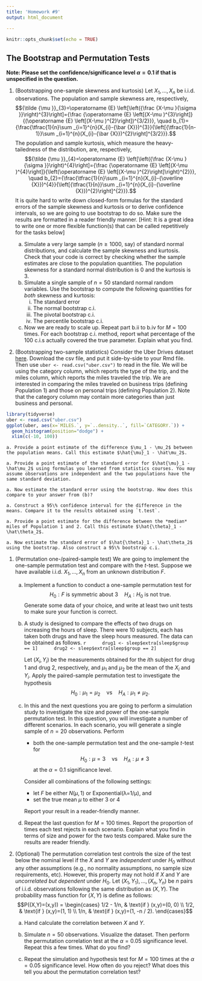 ```yaml
---
title: 'Homework #9'
output: html_document

---
```


```r
knitr::opts_chunk$set(echo = TRUE)
```

<!-- ## A useful note -->
<!-- Remove any `View()` or `install.packages()` commands in your `Rmd` file. These commands will prevent the knitting of your file.  -->

## The Bootstrap and Permutation Tests

**Note: Please set the confidence/significance level $\alpha = 0.1$ if that is unspecified in the question.**

1. (Bootstrapping one-sample skewness and kurtosis)
Let $X_1,\dots,X_n$ be i.i.d. observations. The population and sample skewness are, respectively, 
$${\tilde {\mu }}_{3}=\operatorname {E} \left[\left({\frac {X-\mu }{\sigma }}\right)^{3}\right]={\frac {\operatorname {E} \left[(X-\mu )^{3}\right]}{(\operatorname {E} \left[(X-\mu )^{2}\right])^{3/2}}}, \quad 
b_{1}={\frac{\tfrac{1}{n}\sum _{i=1}^{n}(X_{i}-{\bar {X}})^{3}}{\left[{\tfrac{1}{n-1}}\sum _{i=1}^{n}(X_{i}-{\bar {X}})^{2}\right]^{3/2}}}.$$
The population and sample kurtosis, which measure the heavy-tailedness of the distribution, are, respectively,
$${\tilde {\mu }}_{4}=\operatorname {E} \left[\left({\frac {X-\mu }{\sigma }}\right)^{4}\right]={\frac {\operatorname {E} \left[(X-\mu )^{4}\right]}{\left(\operatorname {E} \left[(X-\mu )^{2}\right]\right)^{2}}}, \quad
b_{2}={\frac{\tfrac{1}{n}\sum _{i=1}^{n}(X_{i}-{\overline {X}})^{4}}{\left[{\tfrac{1}{n}}\sum _{i=1}^{n}(X_{i}-{\overline {X}})^{2}\right]^{2}}}.$$
It is quite hard to write down closed-form formulas for the standard errors of the sample skewness and kurtosis or to derive confidence intervals, so we are going to use bootstrap to do so.
Make sure the results are formatted in a  reader friendly manner. 
[Hint: It is a great idea to write one or more flexible function(s) that can be called repetitively for the tasks below]

    a. Simulate a very large sample ($n \ge 1000$, say) of standard normal distributions, and calculate the sample skewness and kurtosis. Check that your code is correct by checking whether the sample estimates are close to the population quantities. The population skewness for a standard normal distribution is 0 and the kurtosis is 3.
    a. Simulate a single sample of $n=50$ standard normal random variables. Use the bootstrap to compute the following quantities for *both* skewness and kurtosis:
        i. The standard error 
        i. The normal bootstrap c.i.
        i. The pivotal bootstrap c.i.
        i. The percentile bootstrap c.i.
    a. Now we are ready to scale up. Repeat part b.ii to b.iv for $M=100$ times. For each bootstrap c.i. method, report what percentage of the 100 c.i.s actually covered the true parameter.
    Explain what you find. 

1. (Bootstrapping two-sample statistics)
Consider the Uber Drives dataset [here](uber.csv). 
Download the csv file, and put it side-by-side to your Rmd file. 
Then use `uber <- read.csv("uber.csv")` to read in the file.
We will be using the category column, which reports the type of the trip, and the miles column, which reports the miles traveled the trip. 
We are interested in comparing the miles traveled on business trips (defining Population 1) and those on personal trips (defining Population 2). 
Note that the category column may contain more categories than just business and personal.
```r
library(tidyverse)
uber <- read.csv("uber.csv")
ggplot(uber, aes(x=`MILES.`, y=`..density..`, fill=`CATEGORY.`)) + 
  geom_histogram(position="dodge") +
  xlim(c(-10, 100))
```

    a. Provide a point estimate of the difference $\mu_1 - \mu_2$ between the population means. Call this estimate $\hat{\mu}_1 - \hat\mu_2$.

    a. Provide a point estimate of the standard error for $\hat{\mu}_1 - \hat\mu_2$ using formulas you learned from statistics courses. You may assume observations are independent and the two populations have the same standard deviation.

    a. Now estimate the standard error using the bootstrap. How does this compare to your answer from (b)?

    a. Construct a 95\% confidence interval for the difference in the means. Compare it to the results obtained using `t.test`. 

    a. Provide a point estimate for the difference between the *median* miles of Population 1 and 2. Call this estimate $\hat{\theta}_1 - \hat\theta_2$.

    a. Now estimate the standard error of $\hat{\theta}_1 - \hat\theta_2$ using the bootstrap. Also construct a 95\% bootstrap c.i. 

1. (Permutation one-/paired-sample test) We are going to implement the one-sample permutation test and compare with the $t$-test. Suppose we have available i.i.d. $X_1,\dots,X_n$ from an unknown distribution $F$.

    a. Implement a function to conduct a one-sample permutation test for 
    $$H_0: F \text{ is symmetric about } 3 \quad H_A: H_0 \text{ is not true}.$$
    Generate some data of your choice, and write at least two unit tests to make sure your function is correct.
    
    a. A study is designed to compare the effects of two drugs on increasing the hours of sleep. There were 10 subjects, each has taken both drugs and have the sleep hours measured. The data can be obtained as follows.
        ```r
        drug1 <- sleep$extra[sleep$group == 1]
        drug2 <- sleep$extra[sleep$group == 2]
        ```
  
        Let $(X_i, Y_i)$ be the measurements obtained for the $i$th subject for drug 1 and drug 2, respectively, and $\mu_1$ and $\mu_2$ be the mean of the $X_i$ and $Y_i$. 
        Apply the paired-sample permutation test to investigate the hypothesis
        $$H_0: \mu_1=\mu_2 \quad\text{vs}\quad H_A: \mu_1\ne\mu_2.$$
      
    a. In this and the next questions you are going to perform a simulation study to investigate the size and power of the one-sample permutation test. In this question, you will investigate a number of different scenarios. In each scenario, you will generate a single sample of $n=20$ observations. Perform 
        - both the one-sample permutation test and the one-sample $t$-test for 
        $$H_0: \mu = 3 \quad \text{vs} \quad H_A: \mu \ne 3$$
        at the $\alpha=0.1$ significance level. 
    
        Consider all combinations of the following settings:
        - let $F$ be either $N(\mu, 1)$ or $\text{Exponential(λ=1/μ)}$, and
        - set the true mean $\mu$ to either $3$ or $4$
        
        Report your result in a reader-friendly manner.
        
    a. Repeat the last question for $M=100$ times. Report the proportion of times each test rejects in each scenario. Explain what you find in terms of size and power for the two tests compared. Make sure the results are reader friendly.

1. (Optional) The permutation correlation test controls the size of the test below the nominal level if the $X$ and $Y$ are *independent* under $H_0$ without any other assumptions (e.g., no normality assumptions, no sample size requirements, etc). 
However, this property may not hold if $X$ and $Y$ are *uncorrelated but dependent* under $H_0$. 
Let $(X_1,Y_1),\dots,(X_n,Y_n)$ be $n$ pairs of i.i.d. observations following the same distribution as $(X,Y)$. 
The probability mass function for $(X,Y)$ is define as follows:
$$P((X,Y)=(x,y)) = \begin{cases}
1/2 - 1/n,  & \text{if } (x,y)=(0, 0) \\
1/2,        & \text{if } (x,y)=(1, 1) \\
1/n,        & \text{if } (x,y)=(1, -n / 2).
\end{cases}$$

    a. Hand calculate the correlation between $X$ and $Y$.
    
    a. Simulate $n=50$ observations. Visualize the dataset. Then perform the permutation correlation test at the $\alpha=0.05$ significance level. Repeat this a few times. What do you find?
    
    a. Repeat the simulation and hypothesis test for $M=100$ times at the $\alpha=0.05$ significance level. 
    How often do you reject? 
    What does this tell you about the permutation correlation test?

<!-- ```{r} -->
<!-- permTest <- function(x, y, stat,  -->
<!--                      alternative = c("two.sided", "less", "greater"),  -->
<!--                      nPerm=2000L) { -->

<!--   alternative <- match.arg(alternative) -->

<!--   if (missing(stat)) { -->
<!--     stat <- function(x, y) { -->
<!--       (mean(x) - mean(y)) / sd(c(x, y)) -->
<!--     } -->
<!--   } -->

<!--   T0 <- stat(x, y) -->

<!--   n1 <- length(x) -->
<!--   n2 <- length(y) -->
<!--   xy <- c(x, y) -->

<!--   TPerm <- map_dbl(seq_len(nPerm), function(i) { -->
<!--     ind1 <- sample(n1 + n2, n1, replace = FALSE) -->
<!--     xPerm <- xy[ind1] -->
<!--     yPerm <- xy[-ind1] -->
<!--     stat(xPerm, yPerm) -->
<!--   }) -->

<!--   if (alternative == "two.sided") { -->
<!--     p <- mean(abs(TPerm) >= abs(T0)) -->
<!--   } else if (alternative == "less") { -->
<!--     p <- mean(TPerm <= T0) -->
<!--   } else if (alternative == "greater") { -->
<!--     p <- mean(TPerm >= T0) -->
<!--   } -->

<!--   p -->
<!-- } -->
<!-- ``` -->

<!-- ```{r} -->
<!-- library(purrr) -->
<!-- set.seed(1) -->
<!-- # An example where X and Y are uncorrelated but not independent. The permutation p-value is very off -->
<!-- B <- 100 -->
<!-- nPerm <- 1000 -->

<!-- n <- 50 -->
<!-- x <- c(0, 1, 1) -->
<!-- y <- c(0, 1, -n / 2) -->
<!-- w <- c(1/2 - 1/n, 1/2, 1/n) -->

<!-- sum(w) -->
<!-- plot(x, y) -->

<!-- ind <- sample(seq_along(x), n, prob=w, replace=TRUE) -->
<!-- X <- x[ind] -->
<!-- Y <- y[ind] -->
<!-- plot(X, Y) -->

<!-- cov.wt(cbind(x, y), w)$cov -->
<!-- mult <- 1000 -->

<!-- pv <- map_dbl(seq_len(B), function(i) { -->
<!--   ind <- sample(seq_along(x), n, prob=w, replace=TRUE) -->
<!--   X <- x[ind] -->
<!--   Y <- y[ind] -->
<!--   permTest(X, Y, cor, nPerm=nPerm) -->
<!-- }) -->
<!-- hist(pv) -->
<!-- mean(pv <= 0.05) -->
<!-- ``` -->



<!-- ```{r} -->

<!-- library(purrr) -->
<!-- nEach <- 4 -->
<!-- res <- map(seq_len(10000), function(i) { -->
<!--   x <- rnorm(nEach) -->
<!--   y <- rnorm(nEach) -->
<!--   a <- t.test(x, y) -->
<!--   # pPerm <- permTest(x, y) -->
<!--   pPerm <- permTest(x, y, function(x, y) mean(x) - mean(y)) -->

<!--   c(t=a$p.value, perm=pPerm) -->
<!-- }) -->
<!-- a <- do.call(rbind, res) -->
<!-- # hist(a[, 1]) -->
<!-- # hist(a[, 2]) -->
<!-- mean(a[, 1] <= 0.05) -->
<!-- mean(a[, 2] <= 0.05) -->
<!-- ks.test(a[, 1], "punif", 0, 1) -->
<!-- ks.test(a[, 2], "punif", 0, 1) -->

<!-- permTest(sleep$extra[sleep$group == 1], c(10, sleep$extra[sleep$group == 2])) -->
<!-- t.test(sleep$extra[sleep$group == 1], c(10, sleep$extra[sleep$group == 2])) -->

<!-- ``` -->


<!-- ```{r} -->
<!-- # Another uncorrelated case, but this time the distribution is more continuous -->
<!-- n <- 50 -->
<!-- A <- c(1, 1/2 - n/6) -->
<!-- w <- c(1 - 1/n, 1/n) -->
<!-- ind <- sample(1:2, 1e4, prob=w, replace=TRUE) -->
<!-- X <- ifelse(ind == 1, runif(1e4), A[1]) -->
<!-- Y <- ifelse(ind == 1, X, A[2]) -->
<!-- plot(X, Y) -->

<!-- cor.test(X, Y) -->

<!-- pv <- map_dbl(seq_len(B), function(i) { -->
<!--   ind <- sample(1:2, n, prob=w, replace=TRUE) -->
<!--   X <- ifelse(ind == 1, runif(n), A[1]) -->
<!--   Y <- ifelse(ind == 1, X, A[2]) -->
<!--   permTest(X, Y, cor, nPerm=nPerm) -->
<!-- }) -->
<!-- hist(pv) -->
<!-- ``` -->
